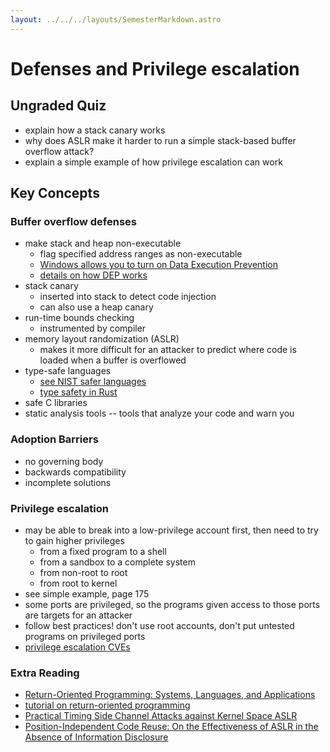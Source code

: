 ```yaml
---
layout: ../../../layouts/SemesterMarkdown.astro
---
```


# Defenses and Privilege escalation

## Ungraded Quiz

- explain how a stack canary works
- why does ASLR make it harder to run a simple stack-based buffer overflow attack?
- explain a simple example of how privilege escalation can work

## Key Concepts

### Buffer overflow defenses

- make stack and heap non-executable
  - flag specified address ranges as non-executable
  - [Windows allows you to turn on Data Execution Prevention](https://support.microsoft.com/en-us/topic/what-is-data-execution-prevention-dep-60dabc2b-90db-45fc-9b18-512419135817)
  - [details on how DEP works](https://learn.microsoft.com/en-us/windows/win32/memory/data-execution-prevention)
- stack canary
  - inserted into stack to detect code injection
  - can also use a heap canary
- run-time bounds checking
  - instrumented by compiler
- memory layout randomization (ASLR)
  - makes it more difficult for an attacker to predict where code is loaded when a buffer is overflowed
- type-safe languages
  - [see NIST safer languages](https://www.nist.gov/itl/ssd/software-quality-group/safer-languages)
  - [type safety in Rust](https://doc.rust-lang.org/nomicon/meet-safe-and-unsafe.html)
- safe C libraries
- static analysis tools -- tools that analyze your code and warn you

### Adoption Barriers

- no governing body
- backwards compatibility
- incomplete solutions

### Privilege escalation

- may be able to break into a low-privilege account first, then need to try to gain higher privileges
  - from a fixed program to a shell
  - from a sandbox to a complete system
  - from non-root to root
  - from root to kernel
- see simple example, page 175
- some ports are privileged, so the programs given access to those ports are targets for an attacker
- follow best practices! don't use root accounts, don't put untested programs on privileged ports
- [privilege escalation CVEs](https://www.cvedetails.com/google-search-results.php?q=escalation#gsc.tab=0&gsc.q=escalation&gsc.sort=date)

### Extra Reading

- [Return-Oriented Programming: Systems, Languages, and Applications](https://dl.acm.org/doi/10.1145/2133375.2133377)
- [tutorial on return-oriented programming](https://codearcana.com/posts/2013/05/28/introduction-to-return-oriented-programming-rop.html)
- [Practical Timing Side Channel Attacks against Kernel Space ASLR](https://ieeexplore.ieee.org/document/6547110?denied=)
- [Position-Independent Code Reuse: On the Effectiveness of ASLR in the Absence of Information Disclosure](https://ieeexplore.ieee.org/document/8406602)
